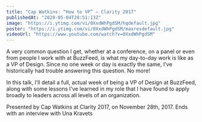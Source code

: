```yaml
---
title: "Cap Watkins: “How to VP” — Clarity 2017"
publishedAt: "2020-05-04T20:51:13Z"
image: "https://i.ytimg.com/vi/0XxdWhPgdSM/hqdefault.jpg"
poster: "https://i.ytimg.com/vi/0XxdWhPgdSM/maxresdefault.jpg"
videoUrl: "https://www.youtube.com/watch?v=0XxdWhPgdSM"
---
```


A very common question I get, whether at a conference, on a panel or even from people I work with at BuzzFeed, is what my day-to-day work is like as a VP of Design. Since no one week or day is exactly the same, I've historically had trouble answering this question. No more!

In this talk, I’ll detail a full, actual week of being a VP of Design at BuzzFeed, along with some lessons I’ve learned in my role that I have found to apply broadly to leaders across all levels of an organization.

Presented by Cap Watkins at Clarity 2017, on November 28th, 2017. Ends with an interview with Una Kravets

